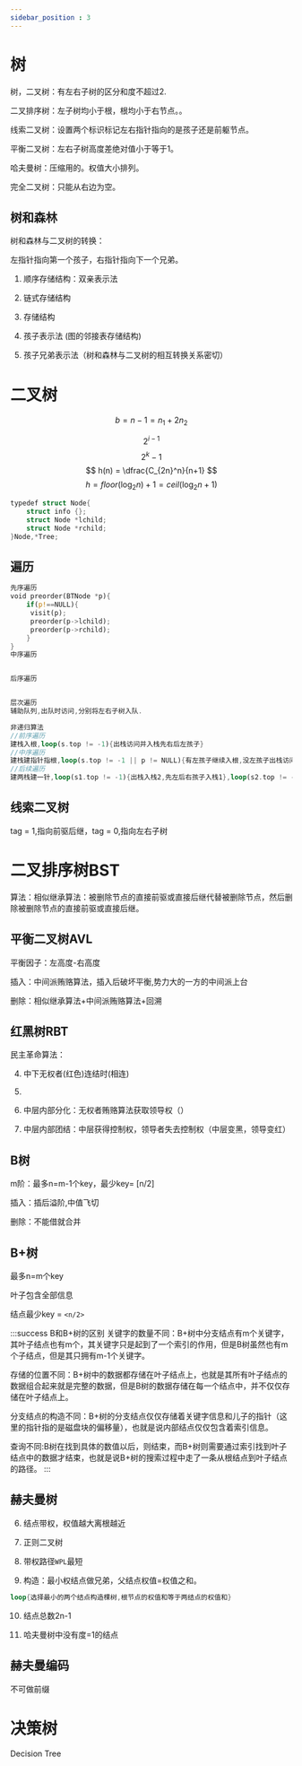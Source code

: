 ```yaml
---
sidebar_position : 3
---
```



# 树

树，二叉树：有左右子树的区分和度不超过2.

二叉排序树：左子树均小于根，根均小于右节点。。

线索二叉树：设置两个标识标记左右指针指向的是孩子还是前躯节点。

平衡二叉树：左右子树高度差绝对值小于等于1。

哈夫曼树：压缩用的。权值大小排列。

完全二叉树：只能从右边为空。

## 树和森林

树和森林与二叉树的转换：

左指针指向第一个孩子，右指针指向下一个兄弟。

1. 顺序存储结构：双亲表示法

2. 链式存储结构

3. 存储结构

  1. 孩子表示法 (图的邻接表存储结构)

  2. 孩子兄弟表示法（树和森林与二叉树的相互转换关系密切）

# 二叉树
$$
b = n - 1 = n_1 + 2n_2
$$

$$
2^{i-1}
$$
$$
2^k - 1
$$
$$
h(n) = \dfrac{C_{2n}^n}{n+1}
$$
$$
h = floor(\log_2n)+1 = ceil(\log_2n+1)
$$

```Rust title="树的结构"
typedef struct Node{
    struct info {};
    struct Node *lchild;
    struct Node *rchild;
}Node,*Tree;
```


## 遍历

```Rust
先序遍历
void preorder(BTNode *p){
	if(p!==NULL){
     visit(p);
     preorder(p->lchild);
     preorder(p->rchild);
    }
}
中序遍历


后序遍历


层次遍历
辅助队列,出队时访问,分别将左右子树入队.
```


```Rust
非递归算法
//前序遍历
建栈入根,loop(s.top != -1){出栈访问并入栈先右后左孩子}
//中序遍历
建栈建指针指根,loop(s.top != -1 || p != NULL){有左孩子继续入根,没左孩子出栈访问并指向右孩子}
//后续遍历
建两栈建一针,loop(s1.top != -1){出栈入栈2,先左后右孩子入栈1},loop(s2.top != -1){出栈访问}
```


## 线索二叉树

tag = 1,指向前驱后继，tag = 0,指向左右子树

# 二叉排序树BST

算法：相似继承算法：被删除节点的直接前驱或直接后继代替被删除节点，然后删除被删除节点的直接前驱或直接后继。

## 平衡二叉树AVL

平衡因子：左高度-右高度

插入：中间派贿赂算法，插入后破坏平衡,势力大的一方的中间派上台

删除：相似继承算法+中间派贿赂算法+回溯

## 红黑树RBT

民主革命算法：

4. 中下无权者(红色)连结时(相连)

5.

  1. 中层内部分化：无权者贿赂算法获取领导权（）

  2. 中层内部团结：中层获得控制权，领导者失去控制权（中层变黑，领导变红）

## B树

m阶：最多n=m-1个key，最少key= [n/2]

插入：插后溢阶,中值飞切

删除：不能借就合并

## B+树

最多n=m个key

叶子包含全部信息

结点最少key = `<n/2>`

:::success B和B+树的区别
关键字的数量不同：B+树中分支结点有m个关键字，其叶子结点也有m个，其关键字只是起到了一个索引的作用，但是B树虽然也有m个子结点，但是其只拥有m-1个关键字。

存储的位置不同：B+树中的数据都存储在叶子结点上，也就是其所有叶子结点的数据组合起来就是完整的数据，但是B树的数据存储在每一个结点中，并不仅仅存储在叶子结点上。

分支结点的构造不同：B+树的分支结点仅仅存储着关键字信息和儿子的指针（这里的指针指的是磁盘块的偏移量），也就是说内部结点仅仅包含着索引信息。

查询不同:B树在找到具体的数值以后，则结束，而B+树则需要通过索引找到叶子结点中的数据才结束，也就是说B+树的搜索过程中走了一条从根结点到叶子结点的路径。
:::

## 赫夫曼树

6. 结点带权，权值越大离根越近

7. 正则二叉树

8. 带权路径`WPL`最短

9. 构造：最小权结点做兄弟，父结点权值=权值之和。

```Rust
loop{选择最小的两个结点构造棵树,根节点的权值和等于两结点的权值和}
```


10. 结点总数2n-1

11. 哈夫曼树中没有度=1的结点

## 赫夫曼编码

不可做前缀

# 决策树

Decision Tree




